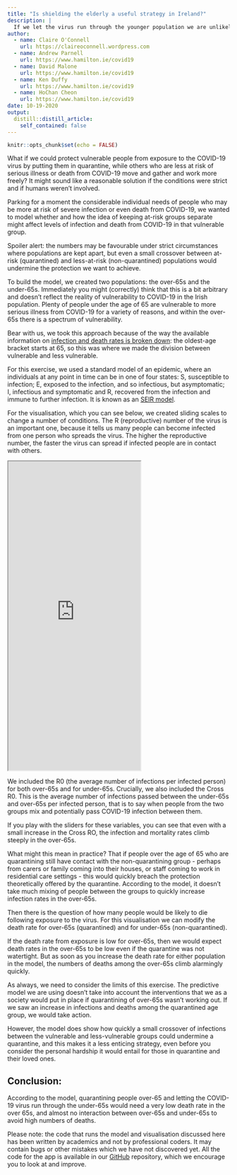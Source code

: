 ```yaml
---
title: "Is shielding the elderly a useful strategy in Ireland?"
description: |
  If we let the virus run through the younger population we are unlikely to halt the wave of deaths that would follow
author:
  - name: Claire O'Connell
    url: https://claireoconnell.wordpress.com
  - name: Andrew Parnell
    url: https://www.hamilton.ie/covid19
  - name: David Malone
    url: https://www.hamilton.ie/covid19
  - name: Ken Duffy
    url: https://www.hamilton.ie/covid19
  - name: HoChan Cheon
    url: https://www.hamilton.ie/covid19
date: 10-19-2020
output:
  distill::distill_article:
    self_contained: false
---
```


```r
knitr::opts_chunk$set(echo = FALSE)
```

What if we could protect vulnerable people from exposure to the COVID-19 virus by putting them in quarantine, while others who are less at risk of serious illness or death from COVID-19 move and gather and work more freely? It might sound like a reasonable solution if the conditions were strict and if humans weren’t involved.
 
Parking for a moment the considerable individual needs of people who may be more at risk of severe infection or even death from COVID-19, we wanted to model whether and how the idea of keeping at-risk groups separate might affect levels of infection and death from COVID-19 in that vulnerable group.  
 
Spoiler alert: the numbers may be favourable under strict circumstances where populations are kept apart, but even a small crossover between at-risk (quarantined) and less-at-risk (non-quarantined) populations would undermine the protection we want to achieve.
 
To build the model, we created two populations: the over-65s and the under-65s. Immediately you might (correctly) think that this is a bit arbitrary and doesn’t reflect the reality of vulnerability to COVID-19 in the Irish population. Plenty of people under the age of 65 are vulnerable to more serious illness from COVID-19 for a variety of reasons, and within the over-65s there is a spectrum of vulnerability. 
 
Bear with us, we took this approach because of the way the available information on [infection and death rates is broken down](https://covid19ireland-geohive.hub.arcgis.com/datasets/d8eb52d56273413b84b0187a4e9117be_0): the oldest-age bracket starts at 65, so this was where we made the division between vulnerable and less vulnerable.
 
For this exercise, we used a standard model of an epidemic, where an individuals at any point in time can be in one of four states: S, susceptible to infection; E, exposed to the infection, and so infectious, but asymptomatic; I, infectious and symptomatic and R, recovered from the infection and immune to further infection. It is known as an [SEIR model](https://en.wikipedia.org/wiki/Compartmental_models_in_epidemiology#The_SEIR_model).
 
For the visualisation, which you can see below, we created sliding scales to change a number of conditions. The R (reproductive) number of the virus is an important one, because it tells us many people can become infected from one person who spreads the virus. The higher the reproductive number, the faster the virus can spread if infected people are in contact with others.
 
<iframe src="https://rstudioserver.hamilton.ie:3838/users/aparnell/SEIR_over65//" class="l-screen-inset shaded" height = "700px"></iframe>
 
We included the R0 (the average number of infections per infected person) for both over-65s and for under-65s. Crucially, we also included the Cross R0. This is the average number of infections passed between the under-65s and over-65s per infected person, that is to say when people from the two groups mix and potentially pass COVID-19 infection between them.
 
If you play with the sliders for these variables, you can see that even with a small increase in the Cross RO, the infection and mortality rates climb steeply in the over-65s. 
 
What might this mean in practice? That if people over the age of 65 who are quarantining still have contact with the non-quarantining group - perhaps from carers or family coming into their houses, or staff coming to work in residential care settings - this would quickly breach the protection theoretically offered by the quarantine. According to the model, it doesn’t take much mixing of people between the groups to quickly increase infection rates in the over-65s.
 
Then there is the question of how many people would be likely to die following exposure to the virus. For this visualisation we can modify the death rate for over-65s (quarantined) and for under-65s (non-quarantined).
 
If the death rate from exposure is low for over-65s, then we would expect death rates in the over-65s to be low even if the quarantine was not watertight. But as soon as you increase the death rate for either population in the model, the numbers of deaths among the over-65s climb alarmingly quickly.
 
As always, we need to consider the limits of this exercise. The predictive model we are using doesn’t take into account the interventions that we as a society would put in place if quarantining of over-65s wasn’t working out. If we saw an increase in infections and deaths among the quarantined age group, we would take action. 
 
However, the model does show how quickly a small crossover of infections between the vulnerable and less-vulnerable groups could undermine a quarantine, and this makes it a less enticing strategy, even before you consider the personal hardship it would entail for those in quarantine and their loved ones. 
 
## Conclusion:
 
According to the model, quarantining people over-65 and letting the COVID-19 virus run through the under-65s would need a very low death rate in the over 65s, and almost no interaction between over-65s and under-65s to avoid high numbers of deaths. 
 
Please note: the code that runs the model and visualisation discussed here has been written by academics and not by professional coders. It may contain bugs or other mistakes which we have not discovered yet. All the code for the app is available in our [GitHub](https://github.com/hamilton-institute/covid19ireland/tree/master/apps/SEIR_over65) repository, which we encourage you to look at and improve.
